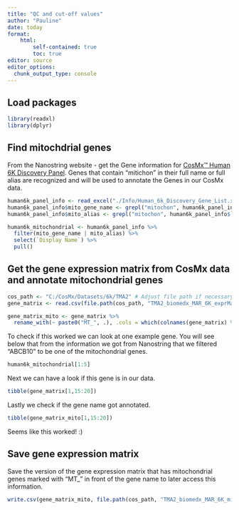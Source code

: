 ```yaml
---
title: "QC and cut-off values"
author: "Pauline"
date: today
format: 
    html:
        self-contained: true
        toc: true
editor: source
editor_options: 
  chunk_output_type: console
---
```


## Load packages

```r

library(readxl)
library(dplyr)

```

## Find mitochdrial genes 
From the Nanostring website - get the Gene information for [CosMx™ Human 6K Discovery Panel](https://nanostring.com/products/cosmx-spatial-molecular-imager/cosmx-rna-assays/human-6k-discovery-panel/). Genes that contain "mitichon" in their full name or full alias are recognized and will be used to annotate the Genes in our CosMx data. 

```r

human6k_panel_info <- read_excel("./Info/Human_6k_Discovery_Gene_List.xlsx", sheet = 2)
human6k_panel_info$mito_gene_name <- grepl("mitochon", human6k_panel_info$`Gene Name(s)`)
human6k_panel_info$mito_alias <- grepl("mitochon", human6k_panel_info$`Alias(es)`)

human6k_mitochondrial <- human6k_panel_info %>% 
  filter(mito_gene_name | mito_alias) %>% 
  select(`Display Name`) %>% 
  pull()

```

## Get the gene expression matrix from CosMx data and annotate mitochondrial genes
```r

cos_path <- "C:/CosMx/Datasets/6k/TMA2" # Adjust file path if necessary
gene_matrix <- read.csv(file.path(cos_path, "TMA2_biomedx_MAR_6K_exprMat_file.csv"))

gene_matrix_mito <- gene_matrix %>%
  rename_with(~ paste0("MT_", .), .cols = which(colnames(gene_matrix) %in% human6k_mitochondrial))

```

To check if this worked we can look at one example gene. You will see below that from the information we got from Nanostring that we filtered "ABCB10" to be one of the mitochondrial genes. 
```r
human6k_mitochondrial[1:5]
```

Next we can have a look if this gene is in our data.
```r
tibble(gene_matrix[1,15:20])
```

Lastly we check if the gene name got annotated.
```r
tibble(gene_matrix_mito[1,15:20])
```

Seems like this worked! :)

## Save gene expression matrix
Save the version of the gene expression matrix that has mitochondrial genes marked with "MT_" in front of the gene name to later access this information.

```r
write.csv(gene_matrix_mito, file.path(cos_path, "TMA2_biomedx_MAR_6K_mito_exprMat_file.csv"), row.names = FALSE)
```

